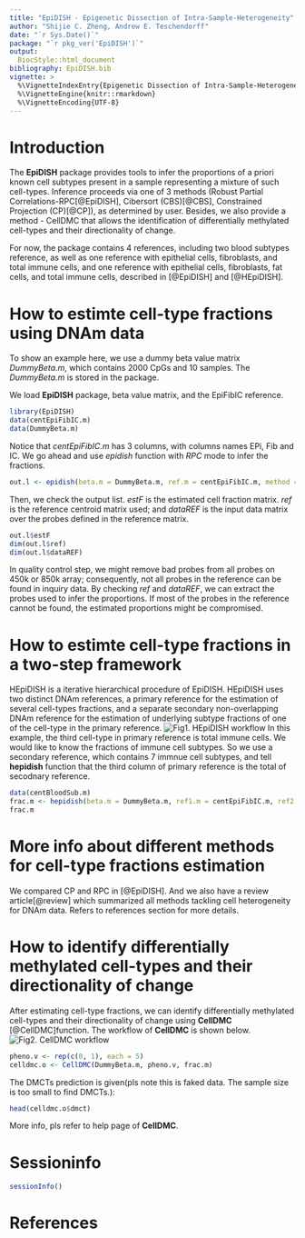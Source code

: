 ```yaml
---
title: "EpiDISH - Epigenetic Dissection of Intra-Sample-Heterogeneity"
author: "Shijie C. Zheng, Andrew E. Teschendorff"
date: "`r Sys.Date()`"
package: "`r pkg_ver('EpiDISH')`"
output:
  BiocStyle::html_document
bibliography: EpiDISH.bib
vignette: >
  %\VignetteIndexEntry{Epigenetic Dissection of Intra-Sample-Heterogeneity}
  %\VignetteEngine{knitr::rmarkdown}
  %\VignetteEncoding{UTF-8}
---
```


# Introduction

The **EpiDISH** package provides tools to infer the proportions of a priori known cell subtypes present in a sample representing a mixture of such cell-types. Inference proceeds via one of 3 methods (Robust Partial Correlations-RPC[@EpiDISH], Cibersort (CBS)[@CBS], Constrained Projection (CP)[@CP]), as determined by user. Besides, we also provide a method - CellDMC that allows the identification of differentially methylated cell-types and their directionality of change.

For now, the package contains 4 references, including two blood subtypes reference, as well as one reference with epithelial cells, fibroblasts, and total immune cells, and one reference with epithelial cells, fibroblasts, fat cells, and total immune cells, described in [@EpiDISH] and [@HEpiDISH].


# How to estimte cell-type fractions using DNAm data

To show an example here, we use a dummy beta value matrix *DummyBeta.m*, which contains 2000 CpGs and 10 samples. The *DummyBeta.m* is stored in the package. 

We load **EpiDISH** package, beta value matrix, and the EpiFibIC reference.
```r
library(EpiDISH)
data(centEpiFibIC.m)
data(DummyBeta.m)
```

Notice that *centEpiFibIC.m* has 3 columns, with columns names EPi, Fib and IC. We go ahead and use *epidish* function with *RPC* mode to infer the fractions.
```r
out.l <- epidish(beta.m = DummyBeta.m, ref.m = centEpiFibIC.m, method = "RPC") 
```

Then, we check the output list. *estF* is the estimated cell fraction matrix. *ref* is the reference centroid matrix used; and *dataREF* is the input data matrix over the probes defined in the reference matrix.
```r
out.l$estF
dim(out.l$ref)
dim(out.l$dataREF)
```

In quality control step, we might remove bad probes from all  probes on 450k or 850k array; consequently, not all probes in the reference can be found in inquiry data. By checking *ref* and *dataREF*, we can extract the probes used to infer the proportions. If most of the probes in the reference cannot be found, the estimated proportions might be compromised.

# How to estimte cell-type fractions in a two-step framework
HEpiDISH is a iterative hierarchical procedure of EpiDISH. HEpiDISH uses two distinct DNAm references, a primary reference for the estimation of several cell-types fractions, and a separate secondary non-overlapping DNAm reference for the estimation of underlying subtype fractions of one of the cell-type in the primary reference.
![Fig1. HEpiDISH workflow](HEpiDISH.jpg) 
In this example, the third cell-type in primary reference is total immune cells. We would like to know the fractions of immune cell subtypes. So we use a secondary reference, which contains 7 immnue cell subtypes, and tell **hepidish** function that the third column of primary reference is the total of secodnary reference.
```r
data(centBloodSub.m)
frac.m <- hepidish(beta.m = DummyBeta.m, ref1.m = centEpiFibIC.m, ref2.m = centBloodSub.m[,c(1, 2, 5)], h.CT.idx = 3, method = 'RPC')
frac.m
```


# More info about different methods for cell-type fractions estimation
We compared CP and RPC in [@EpiDISH]. And we also have a review article[@review] which summarized all methods tackling cell heterogeneity for DNAm data. Refers to references section for more details.


# How to identify differentially methylated cell-types and their directionality of change
After estimating cell-type fractions, we can identify differentially methylated cell-types and their directionality of change using **CellDMC** [@CellDMC]function. The workflow of **CellDMC** is shown below.
![Fig2. CellDMC workflow](CellDMC.jpg)



```r
pheno.v <- rep(c(0, 1), each = 5)
celldmc.o <- CellDMC(DummyBeta.m, pheno.v, frac.m)
```

The DMCTs prediction is given(pls note this is faked data. The sample size is too small to find DMCTs.):
```r
head(celldmc.o$dmct)
```

More info, pls refer to help page of **CellDMC**.


# Sessioninfo

```r
sessionInfo()
```

# References




